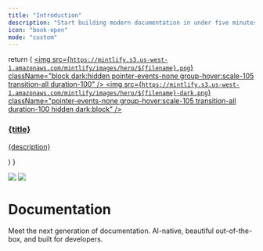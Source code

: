 ```yaml
---
title: "Introduction"
description: "Start building modern documentation in under five minutes"
icon: "book-open"
mode: "custom"
---
```


  return (
    <a className="group cursor-pointer pb-8" href={href}>
      <img src={`https://mintlify.s3.us-west-1.amazonaws.com/mintlify/images/hero/${filename}.png`} className="block dark:hidden pointer-events-none group-hover:scale-105 transition-all duration-100" />
      <img src={`https://mintlify.s3.us-west-1.amazonaws.com/mintlify/images/hero/${filename}-dark.png`} className="pointer-events-none group-hover:scale-105 transition-all duration-100 hidden dark:block" />
      <h3 className="mt-5 text-gray-900 dark:text-zinc-50 font-medium">{title}</h3>
      <p className="mt-1.5">
        {description}
      </p>
    </a>
  )
}

<div className="relative">

<div className="absolute top-0 left-0 right-0">
  <img src="/images/hero/background-light.png" className="block dark:hidden pointer-events-none" />
  <img src="/images/hero/background-dark.png" className="hidden dark:block pointer-events-none" />
</div>

<div className="px-4 py-16 lg:py-48 lg:pb-24 max-w-3xl mx-auto">
  <h1 className="text-4xl font-medium text-center text-gray-900 dark:text-zinc-50 tracking-tight">
    Documentation
  </h1>

  <p className="max-w-xl mx-auto px-4 mt-4 text-lg text-center text-gray-500 dark:text-zinc-500">
    Meet the next generation of documentation. AI-native, beautiful out-of-the-box, and built for developers.
  </p>

  <div className="px-6 lg:px-0 mt-12 lg:mt-24 grid sm:grid-cols-2 gap-x-6 gap-y-4">
    <HeroCard filename="rocket" title="Quickstart" description="Deploy your first docs site in minutes with our step-by-step guide" href="/quickstart" />
    <HeroCard filename="cli" title="Installation" description="Install the CLI to preview and develop your docs locally" href="/installation" />
    <HeroCard filename="editor" title="Web Editor" description="Make quick updates and manage content with our browser-based editor" href="/editor" />
    <HeroCard filename="components" title="Components" description="Build rich, interactive documentation with our ready-to-use components" href="/content/components" />
  </div>
</div>

</div>